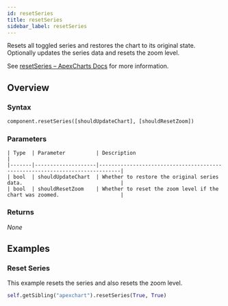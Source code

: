 ```yaml
---
id: resetSeries
title: resetSeries
sidebar_label: resetSeries
---
```


Resets all toggled series and restores the chart to its original state. Optionally updates the series data and resets the zoom level.

See [resetSeries – ApexCharts Docs](https://apexcharts.com/docs/methods/#resetSeries) for more information.

## Overview

### Syntax

```python
component.resetSeries([shouldUpdateChart], [shouldResetZoom])
```

### Parameters

<APITable>

    | Type  | Parameter          | Description                                                                 |
    |-------|--------------------|-----------------------------------------------------------------------------|
    | bool  | shouldUpdateChart  | Whether to restore the original series data.                                |
    | bool  | shouldResetZoom    | Whether to reset the zoom level if the chart was zoomed.                    |

</APITable>

### Returns

_None_

## Examples

### Reset Series

This example resets the series and also resets the zoom level.

```python
self.getSibling("apexchart").resetSeries(True, True)
```
